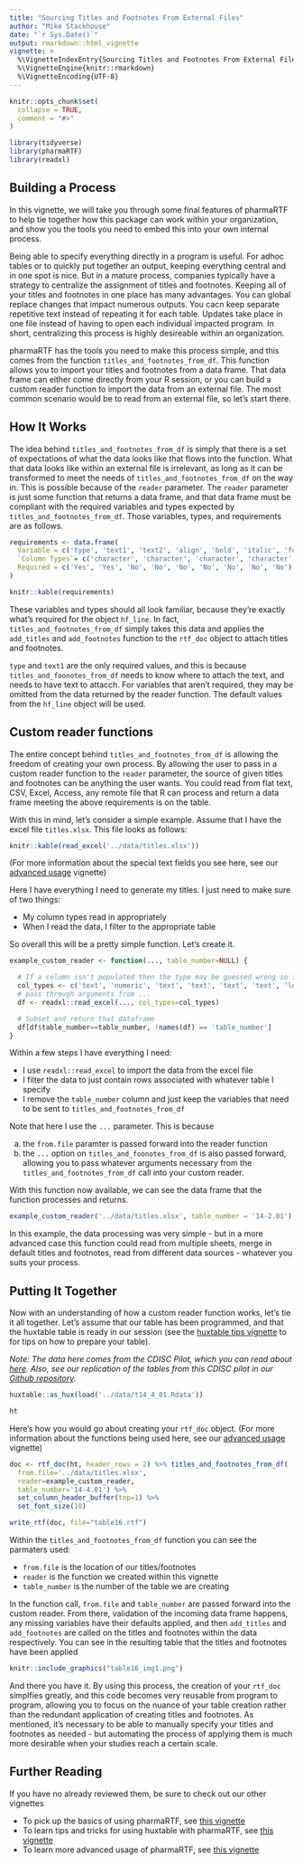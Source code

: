 ```yaml
---
title: "Sourcing Titles and Footnotes From External Files"
author: "Mike Stackhouse"
date: "`r Sys.Date()`"
output: rmarkdown::html_vignette
vignette: >
  %\VignetteIndexEntry{Sourcing Titles and Footnotes From External Files}
  %\VignetteEngine{knitr::rmarkdown}
  %\VignetteEncoding{UTF-8}
---
```


```r
knitr::opts_chunk$set(
  collapse = TRUE,
  comment = "#>"
)

library(tidyverse)
library(pharmaRTF)
library(readxl)
```

## Building a Process

In this vignette, we will take you through some final features of pharmaRTF to help tie together how this package can work within your organization, and show you the tools you need to embed this into your own internal process.

Being able to specify everything directly in a program is useful. For adhoc tables or to quickly put together an output, keeping everything central and in one spot is nice. But in a mature process, companies typically have a strategy to centralize the assignment of titles and footnotes. Keeping all of your titles and footnotes in one place has many advantages. You can global replace changes that impact numerous outputs. You cacn keep separate repetitive text instead of repeating it for each table. Updates take place in one file instead of having to open each individual impacted program. In short, centralizing this process is highly desireable within an organization.

pharmaRTF has the tools you need to make this process simple, and this comes from the function `titles_and_footnotes_from_df`. This function allows you to import your titles and footnotes from a data frame. That data frame can either come directly from your R session, or you can build a custom reader function to import the data from an external file. The most common scenario would be to read from an external file, so let's start there. 

## How It Works

The idea behind `titles_and_footnotes_from_df` is simply that there is a set of expectations of what the data looks like that flows into the function. What that data looks like within an external file is irrelevant, as long as it can be transformed to meet the needs of `titles_and_footnotes_from_df` on the way in. This is possible because of the `reader` parameter. The `reader` parameter is just some function that returns a data frame, and that data frame must be compliant with the required variables and types expected by `titles_and_footnotes_from_df`. Those variables, types, and requirements are as follows. 


```r
requirements <- data.frame(
  Variable = c('type', 'text1', 'text2', 'align', 'bold', 'italic', 'font', 'font_size', 'index'),
  `Column Types`= c('character', 'character', 'character', 'character', 'logical', 'logical', 'character', 'numeric', 'numeric'),
  Required = c('Yes', 'Yes', 'No', 'No', 'No', 'No', 'No', 'No', 'No')
)

knitr::kable(requirements)
```

These variables and types should all look familiar, because they're exactly what's required for the object `hf_line`. In fact, `titles_and_footnotes_from_df` simply takes this data and applies the `add_titles` and `add_footnotes` function to the `rtf_doc` object to attach titles and footnotes. 

`type` and `text1` are the only required values, and this is because `titles_and_foonotes_from_df` needs to know where to attach the text, and needs to have text to attacch. For variables that aren't required, they may be omitted from the data returned by the reader function. The default values from the `hf_line` object will be used.

## Custom reader functions

The entire concept behind `titles_and_footnotes_from_df` is allowing the freedom of creating your own process. By allowing the user to pass in a custom reader function to the `reader` parameter, the source of given titles and footnotes can be anything the user wants. You could read from flat text, CSV, Excel, Access, any remote file that R can process and return a data frame meeting the above requirements is on the table.

With this in mind, let's consider a simple example. Assume that I have the excel file `titles.xlsx`. This file looks as follows:

```r
knitr::kable(read_excel('../data/titles.xlsx'))

```

(For more information about the special text fields you see here, see our [advanced usage](advanced_usage.html) vignette)

Here I have everything I need to generate my titles. I just need to make sure of two things:

- My column types read in appropriately
- When I read the data, I filter to the appropriate table

So overall this will be a pretty simple function. Let's create it.

```r
example_custom_reader <- function(..., table_number=NULL) {

  # If a column isn't populated then the type may be guessed wrong so force it
  col_types <- c('text', 'numeric', 'text', 'text', 'text', 'text', 'logical', 'logical')
  # pass through arguments from ...
  df <- readxl::read_excel(..., col_types=col_types)

  # Subset and return that dataframe
  df[df$table_number==table_number, !names(df) == 'table_number']
}

```

Within a few steps I have everything I need:

- I use `readxl::read_excel` to import the data from the excel file
- I filter the data to just contain rows associated with whatever table I specify
- I remove the `table_number` column and just keep the variables that need to be sent to `titles_and_footnotes_from_df`

Note that here I use the `...` parameter. This is because 

a) the `from.file` paramter is passed forward into the reader function
b) the `...` option on `titles_and_foonotes_from_df` is also passed forward, allowing you to pass whatever arguments necessary from the `titles_and_footnotes_from_df` call into your custom reader. 

With this function now available, we can see the data frame that the function processes and returns. 

```r
example_custom_reader('../data/titles.xlsx', table_number = '14-2.01')
```

In this example, the data processing was very simple - but in a more advanced case this function could read from multiple sheets, merge in default titles and footnotes, read from different data sources - whatever you suits your process.

## Putting It Together

Now with an understanding of how a custom reader function works, let's tie it all together. Let's assume that our table has been programmed, and that the huxtable table is ready in our session (see the [huxtable tips vignette](huxtable_tips.html) to for tips on how to prepare your table). 

_Note: The data here comes from the CDISC Pilot, which you can read about [here](https://www.cdisc.org/sdtmadam-pilot-project). Also, see our replication of the tables from this CDISC pilot in our [Github repository](link_tbd.com)._

```r
huxtable::as_hux(load('../data/t14_4_01.Rdata'))
```

```r
ht
```

Here's how you would go about creating your `rtf_doc` object. (For more information about the functions being used here, see our [advanced usage](advanced_usage.html) vignette)

```r
doc <- rtf_doc(ht, header_rows = 2) %>% titles_and_footnotes_from_df(
  from.file='../data/titles.xlsx',
  reader=example_custom_reader,
  table_number='14-4.01') %>%
  set_column_header_buffer(top=1) %>%
  set_font_size(10)

write_rtf(doc, file="table16.rtf")
```

Within the `titles_and_footnotes_from_df` function you can see the parmaters used:

- `from.file` is the location of our titles/footnotes
- `reader` is the function we created within this vignette
- `table_number` is the number of the table we are creating

In the function call, `from.file` and `table_number` are passed forward into the custom reader. From there, validation of the incoming data frame happens, any missing variables have their defaults applied, and then `add_titles` and `add_footnotes` are called on the titles and footnotes within the data respectively. You can see in the resulting table that the titles and footnotes have been applied 

```r
knitr::include_graphics("table16_img1.png")
```

And there you have it. By using this process, the creation of your `rtf_doc` simplfies greatly, and this code becomes very reusable from program to program, allowing you to focus on the nuance of your table creation rather than the redundant application of creating titles and footnotes. As mentioned, it's necessary to be able to manually specify your titles and footnotes as needed - but automating the process of applying them is much more desirable when your studies reach a certain scale. 

## Further Reading

If you have no already reviewed them, be sure to check out our other vignettes

- To pick up the basics of using pharmaRTF, see [this vignette](pharmaRTF.html)
- To learn tips and tricks for using huxtable with pharmaRTF, see [this vignette](huxtable_tips.html)
- To learn more advanced usage of pharmaRTF, see [this vignette](advanced_usage.html)

